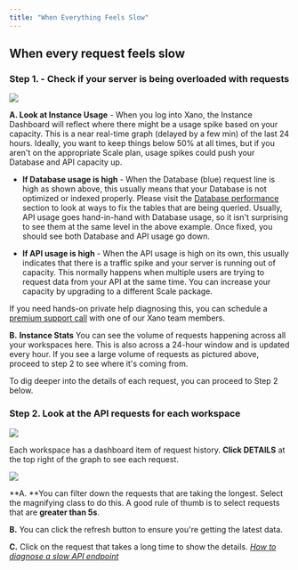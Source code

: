 ```yaml
---
title: "When Everything Feels Slow"
---
```


## When every request feels slow

### Step 1. - Check if your server is being overloaded with requests

<Frame caption="">
  <img src="/images/338254ca-image.jpeg" />
</Frame>

**A. Look at Instance Usage** - When you log into Xano, the Instance Dashboard will reflect where there might be a usage spike based on your capacity. This is a near real-time graph (delayed by a few min) of the last 24 hours. Ideally, you want to keep things below 50% at all times, but if you aren't on the appropriate Scale plan, usage spikes could push your Database and API capacity up.

* **If Database usage is high** - When the Database (blue) request line is high as shown above, this usually means that your Database is not optimized or indexed properly. Please visit the [Database performance](/the-database/database-performance-and-maintenance) section to look at ways to fix the tables that are being queried. Usually, API usage goes hand-in-hand with Database usage, so it isn't surprising to see them at the same level in the above example. Once fixed, you should see both Database and API usage go down.

* **If API usage is high** - When the API usage is high on its own, this usually indicates that there is a traffic spike and your server is running out of capacity. This normally happens when multiple users are trying to request data from your API at the same time. You can increase your capacity by upgrading to a different Scale package.

If you need hands-on private help diagnosing this, you can schedule a [premium support call](/troubleshooting-and-support/getting-help) with one of our Xano team members.

**B.** **Instance Stats** You can see the volume of requests happening across all your workspaces here. This is also across a 24-hour window and is updated every hour. If you see a large volume of requests as pictured above, proceed to step 2 to see where it's coming from.

To dig deeper into the details of each request, you can proceed to Step 2 below.

### Step 2. Look at the API requests for each workspace

<Frame caption="">
  <img src="/images/d9d5a943-image.jpeg" />
</Frame>

Each workspace has a dashboard item of request history. **Click DETAILS** at the top right of the graph to see each request.

<Frame caption="">
  <img src="/images/2b464148-image.jpeg" />
</Frame>

**A. **You can filter down the requests that are taking the longest. Select the magnifying class to do this. A good rule of thumb is to select requests that are **greater than 5s**.

**B.** You can click the refresh button to ensure you're getting the latest data.

**C.** Click on the request that takes a long time to show the details. [*How to diagnose a slow API endpoint*](/troubleshooting-and-support/troubleshooting-performance/when-everything-feels-slow#when-a-single-api-endpoint-feels-slow)


